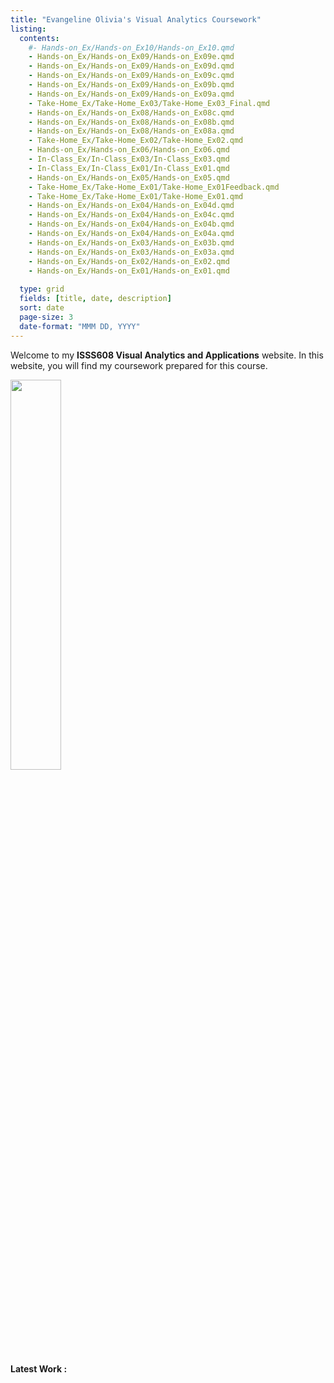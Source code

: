 ```yaml
---
title: "Evangeline Olivia's Visual Analytics Coursework"
listing:
  contents:
    #- Hands-on_Ex/Hands-on_Ex10/Hands-on_Ex10.qmd
    - Hands-on_Ex/Hands-on_Ex09/Hands-on_Ex09e.qmd
    - Hands-on_Ex/Hands-on_Ex09/Hands-on_Ex09d.qmd
    - Hands-on_Ex/Hands-on_Ex09/Hands-on_Ex09c.qmd
    - Hands-on_Ex/Hands-on_Ex09/Hands-on_Ex09b.qmd
    - Hands-on_Ex/Hands-on_Ex09/Hands-on_Ex09a.qmd
    - Take-Home_Ex/Take-Home_Ex03/Take-Home_Ex03_Final.qmd
    - Hands-on_Ex/Hands-on_Ex08/Hands-on_Ex08c.qmd
    - Hands-on_Ex/Hands-on_Ex08/Hands-on_Ex08b.qmd
    - Hands-on_Ex/Hands-on_Ex08/Hands-on_Ex08a.qmd
    - Take-Home_Ex/Take-Home_Ex02/Take-Home_Ex02.qmd
    - Hands-on_Ex/Hands-on_Ex06/Hands-on_Ex06.qmd
    - In-Class_Ex/In-Class_Ex03/In-Class_Ex03.qmd
    - In-Class_Ex/In-Class_Ex01/In-Class_Ex01.qmd
    - Hands-on_Ex/Hands-on_Ex05/Hands-on_Ex05.qmd
    - Take-Home_Ex/Take-Home_Ex01/Take-Home_Ex01Feedback.qmd
    - Take-Home_Ex/Take-Home_Ex01/Take-Home_Ex01.qmd
    - Hands-on_Ex/Hands-on_Ex04/Hands-on_Ex04d.qmd
    - Hands-on_Ex/Hands-on_Ex04/Hands-on_Ex04c.qmd
    - Hands-on_Ex/Hands-on_Ex04/Hands-on_Ex04b.qmd
    - Hands-on_Ex/Hands-on_Ex04/Hands-on_Ex04a.qmd
    - Hands-on_Ex/Hands-on_Ex03/Hands-on_Ex03b.qmd
    - Hands-on_Ex/Hands-on_Ex03/Hands-on_Ex03a.qmd
    - Hands-on_Ex/Hands-on_Ex02/Hands-on_Ex02.qmd
    - Hands-on_Ex/Hands-on_Ex01/Hands-on_Ex01.qmd
    
  type: grid
  fields: [title, date, description]
  sort: date
  page-size: 3
  date-format: "MMM DD, YYYY"
---
```


Welcome to my **ISSS608 Visual Analytics and Applications** website. In this website, you will find my coursework prepared for this course.

![](images/index.png){.center width="40%"}

**Latest Work :**

